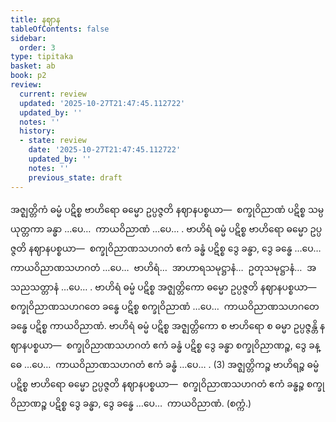```yaml
---
title: နဈာန
tableOfContents: false
sidebar:
  order: 3
type: tipitaka
basket: ab
book: p2
review:
  current: review
  updated: '2025-10-27T21:47:45.112722'
  updated_by: ''
  notes: ''
  history:
  - state: review
    date: '2025-10-27T21:47:45.112722'
    updated_by: ''
    notes: ''
    previous_state: draft
---
```



<ReviewStatus review={frontmatter.review} showDetails={true} />

<HypothesisAnnotation frontmatter={frontmatter} />

<DynamicBreadcrumb />

<Division number="328" book="p2" e="ch" v="38" p="179">

<Paragraph number="3130" book="p2">
အဇ္ဈတ္တိကံ ဓမ္မံ ပဋိစ္စ ဗာဟိရော ဓမ္မော ဥပ္ပဇ္ဇတိ နဈာနပစ္စယာ—  စက္ခုဝိညာဏံ ပဋိစ္စ သမ္ပယုတ္တကာ ခန္ဓာ …ပေ…  ကာယဝိညာဏံ …ပေ… .
</Paragraph>

<Paragraph number="3131" book="p2">
ဗာဟိရံ ဓမ္မံ ပဋိစ္စ ဗာဟိရော ဓမ္မော ဥပ္ပဇ္ဇတိ နဈာနပစ္စယာ—  စက္ခုဝိညာဏသဟဂတံ ဧကံ ခန္ဓံ ပဋိစ္စ ဒွေ ခန္ဓာ, ဒွေ ခန္ဓေ …ပေ…  ကာယဝိညာဏသဟဂတံ …ပေ…  ဗာဟိရံ…  အာဟာရသမုဋ္ဌာနံ…  ဥတုသမုဋ္ဌာနံ…  အသညသတ္တာနံ …ပေ… . ဗာဟိရံ ဓမ္မံ ပဋိစ္စ အဇ္ဈတ္တိကော ဓမ္မော ဥပ္ပဇ္ဇတိ နဈာနပစ္စယာ—  စက္ခုဝိညာဏသဟဂတေ ခန္ဓေ ပဋိစ္စ စက္ခုဝိညာဏံ …ပေ…  ကာယဝိညာဏသဟဂတေ ခန္ဓေ ပဋိစ္စ ကာယဝိညာဏံ. ဗာဟိရံ ဓမ္မံ ပဋိစ္စ အဇ္ဈတ္တိကော စ ဗာဟိရော စ ဓမ္မာ ဥပ္ပဇ္ဇန္တိ နဈာနပစ္စယာ—  စက္ခုဝိညာဏသဟဂတံ ဧကံ ခန္ဓံ ပဋိစ္စ ဒွေ ခန္ဓာ စက္ခုဝိညာဏဉ္စ, ဒွေ ခန္ဓေ …ပေ…  ကာယဝိညာဏသဟဂတံ ဧကံ ခန္ဓံ …ပေ… . (3)
</Paragraph>

<Paragraph number="3132" book="p2">
အဇ္ဈတ္တိကဉ္စ ဗာဟိရဉ္စ ဓမ္မံ ပဋိစ္စ ဗာဟိရော ဓမ္မော ဥပ္ပဇ္ဇတိ နဈာနပစ္စယာ—  စက္ခုဝိညာဏသဟဂတံ ဧကံ ခန္ဓဉ္စ စက္ခုဝိညာဏဉ္စ ပဋိစ္စ ဒွေ ခန္ဓာ, ဒွေ ခန္ဓေ …ပေ…  ကာယဝိညာဏံ. (စက္ကံ.)
</Paragraph>
</Division>